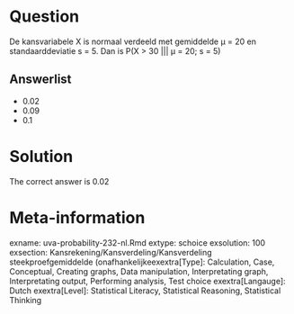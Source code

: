 Question
========

De kansvariabele X is normaal verdeeld met gemiddelde µ = 20 en standaarddeviatie s = 5. Dan is P(X > 30 ||| µ = 20; s = 5) 

Answerlist
----------
* 0.02
* 0.09
* 0.1

Solution
========

The correct answer is  0.02 

Meta-information
================
exname: uva-probability-232-nl.Rmd 
extype: schoice 
exsolution: 100 
exsection: Kansrekening/Kansverdeling/Kansverdeling steekproefgemiddelde (onafhankelijkeexextra[Type]: Calculation, Case, Conceptual, Creating graphs, Data manipulation, Interpretating graph, Interpretating output, Performing analysis, Test choice 
exextra[Langauge]: Dutch 
exextra[Level]: Statistical Literacy, Statistical Reasoning, Statistical Thinking 
